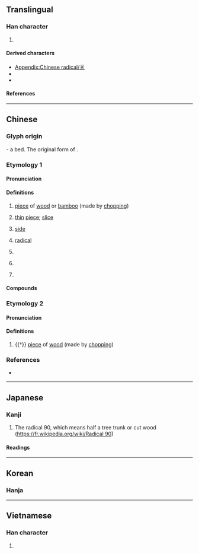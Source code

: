 {{also|丬|뉘}}
{{character info}}
{{character info|⽙}}
==Translingual==
{{stroke order|type=animate}}

===Han character===
{{Han char|rn=90|rad=爿|as=00|sn=4|four=22200|canj=VLM|ids=⿰⿱𠃊丆丨}}

# {{mul-kangxi radical-def}}

====Derived characters====
* [[Appendix:Chinese radical/爿]]
* {{l|mul|[[𢪫]], [[𡉟]], [[壯]], [[妝]], [[𢍿]], [[戕]], [[𢪇]], [[斨]], [[狀]], [[𧢼]], [[𨟻]], [[將]], [[𩡽]], [[𧌜]], [[𩿄]], [[𪧇]]}}
* {{l|mul|[[疒]], [[𤕫]], [[臧]]}}

====References====
{{Han ref|kx=0691.090|dkj=19758|dj=1104.050|hdz=42374.010|uh=723F}}

----

==Chinese==

===Glyph origin===
{{Han etym}}
{{liushu|p}} - a bed. The original form of {{och-l|牀}}.

===Etymology 1===
{{zh-forms|alt=畔-Min Nan,旁-Hokkien,平-Hokkien,𤕪}}

====Pronunciation====
{{zh-pron
|m=pán
|c=baan6
|h=pfs=
|md=bèng
|mn=xm,zz,tw:pêng/qz:pûiⁿ
|mn-t=boin5/bain5/puang5/puêng5
|mn-t_note=boin5, puêng5 - Chaozhou
|w=3be
|mc=
|oc=1
|cat=n,cls
}}

====Definitions====
{{zh-hanzi}}

# {{lb|zh|dialectal}} [[piece]] of [[wood]] or [[bamboo]] (made by [[chop]]ping)
# {{lb|zh|Hokkien}} [[thin]] [[piece]]; [[slice]]
# {{lb|zh|Min Nan|Min Dong}} [[side]]
#: {{zh-x|東爿{pêng}|east; east '''side'''|MN}}
#: {{zh-x|這{chit}爿{pêng}|here; this '''side'''|MN}}
#: {{zh-x|後爿|tr=ao6 '''boin5'''|rear; back|MN-T}}
# {{lb|zh|Hokkien|Min Dong|linguistics}} [[radical]]
# {{lb|zh|dialectal}} {{zh-classifier|[[field]]s}}
# {{lb|zh|dialectal}} {{zh-classifier|[[shop]]s, [[factory|factories]], etc}}
# {{lb|zh|Hokkien}} {{zh-classifier|[[slice]]s}}

====Compounds====
{{zh-der|東爿|南爿|西爿|北爿}}

===Etymology 2===
{{zh-forms|alt=丬}}

====Pronunciation====
{{zh-pron
|m=qiáng
|c=coeng4
|h=pfs=chhòng
|oc=2
|cat=n
}}

====Definitions====
{{zh-hanzi}}

# {{†}} [[piece]] of [[wood]] (made by [[chop]]ping)

===References===
* {{qualifier|Min Nan}} {{thcwd|1224}}

----

==Japanese==

===Kanji===
{{ja-kanji|grade=|rs=爿00}}

# The radical 90, which means half a tree trunk or cut wood ([https://fr.wikipedia.org/wiki/Radical%2090 https://fr.wikipedia.org/wiki/Radical 90])

====Readings====
{{ja-readings
|on=しょう
|kun=だい, きぎれ
}}

----

==Korean==

===Hanja===
{{ko-hanja|나뭇조각|장}}

----

==Vietnamese==

===Han character===
{{vi-readings|rs=爿00|reading=tường}}

# {{rfdef|vi|sort=爿00}}

[[Category:CJKV radicals| ]]